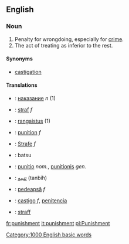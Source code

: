 ==English==

===Noun===

# Penalty for wrongdoing, especially for [[crime]].
# The act of treating as inferior to the rest.

====Synonyms====

*[[castigation]]

====Translations====
*{{bg}}: [[наказание]] ''n'' (1)
*{{nl}}: [[straf]] ''f''
*{{fi}}: [[rangaistus]] (1)
*{{fr}}: [[punition]] ''f''
*{{de}}: [[Strafe]] ''f''
*{{ja}}: batsu
*{{la}}: [[punitio]] ''nom.'', [[punitionis]] ''gen.''
*{{fa}}: [[تنبیه]] (tanbih)
*{{ro}}: [[pedeapsă]] ''f''
*{{es}}: [[castigo]] ''f'', [[penitencia]]
*{{sv}}: [[straff]]
[[Category:1000 English basic words]]

[[fr:punishment]]
[[it:punishment]]
[[pl:Punishment]]
